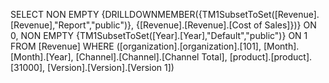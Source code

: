 SELECT NON EMPTY {DRILLDOWNMEMBER({TM1SubsetToSet([Revenue].[Revenue],"Report","public")}, {[Revenue].[Revenue].[Cost of Sales]})} ON 0, NON EMPTY {TM1SubsetToSet([Year].[Year],"Default","public")} ON 1 FROM [Revenue] WHERE ([organization].[organization].[101], [Month].[Month].[Year], [Channel].[Channel].[Channel Total], [product].[product].[31000], [Version].[Version].[Version 1])